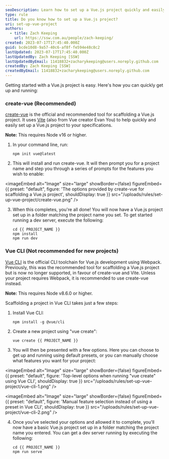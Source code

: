 ```yaml
---
seoDescription: Learn how to set up a Vue.js project quickly and easily with create-vue, the official tool for scaffolding a Vue.js project, or use Vue CLI, although it's no longer recommended for new projects.
type: rule
title: Do you know how to set up a Vue.js project?
uri: set-up-vue-project
authors:
  - title: Zach Keeping
    url: https://ssw.com.au/people/zach-keeping/
created: 2023-07-17T17:45:40.000Z
guid: bcde10d8-9a57-40c6-af8f-fe594e48c8c2
lastUpdated: 2023-07-17T17:45:40.000Z
lastUpdatedBy: Zach Keeping [SSW]
lastUpdatedByEmail: 11418832+zacharykeeping@users.noreply.github.com
createdBy: Zach Keeping [SSW]
createdByEmail: 11418832+zacharykeeping@users.noreply.github.com
---
```


Getting started with a Vue.js project is easy. Here's how you can quickly get up and running:
### create-vue (Recommended)

[create-vue](https://github.com/vuejs/create-vue) is the official and recommended tool for scaffolding a Vue.js project. It uses [Vite](https://vitejs.dev/) (also from Vue creator Evan You) to help quickly and easily set up a Vue.js project to your specifications.

**Note:** This requires Node v16 or higher.

1. In your command line, run:

   ```shell
   npm init vue@latest
   ```

2. This will install and run create-vue. It will then prompt you for a project name and step you through a series of prompts for the features you wish to enable:

   
<imageEmbed
  alt="Image"
  size="large"
  showBorder={false}
  figureEmbed={{
    preset: "default",
    figure: 'The options provided by create-vue for scaffolding a Vue.js project',
    shouldDisplay: true
  }}
  src="/uploads/rules/set-up-vue-project/create-vue.png"
/>

3. When this completes, you're all done! You will now have a Vue.js project set up in a folder matching the project name you set. To get started running a dev server, execute the following:

   ```shell
   cd {{ PROJECT_NAME }}
   npm install
   npm run dev
   ```

### Vue CLI (Not recommended for new projects)

[Vue CLI](https://cli.vuejs.org/) is the official CLI toolchain for Vue.js development using Webpack. Previously, this was the recommended tool for scaffolding a Vue.js project but is now no longer supported, in favour of create-vue and Vite. Unless your project requires Webpack, it is recommended to use create-vue instead.

**Note:** This requires Node v8.6.0 or higher.

Scaffolding a project in Vue CLI takes just a few steps:

1. Install Vue CLI:

   ```shell
   npm install -g @vue/cli
   ```

2. Create a new project using "vue create":

   ```shell
   vue create {{ PROJECT_NAME }}
   ```

3. You will then be presented with a few options. Here you can choose to get up and running using default presets, or you can manually choose what features you want for your project:

   
<imageEmbed
  alt="Image"
  size="large"
  showBorder={false}
  figureEmbed={{
    preset: "default",
    figure: 'Top-level options when running "vue create" using Vue CLI',
    shouldDisplay: true
  }}
  src="/uploads/rules/set-up-vue-project/vue-cli-1.png"
/>

   
<imageEmbed
  alt="Image"
  size="large"
  showBorder={false}
  figureEmbed={{
    preset: "default",
    figure: 'Manual feature selection instead of using a preset in Vue CLI',
    shouldDisplay: true
  }}
  src="/uploads/rules/set-up-vue-project/vue-cli-2.png"
/>

4. Once you've selected your options and allowed it to complete, you'll now have a basic Vue.js project set up in a folder matching the project name you entered. You can get a dev server running by executing the following:

   ```shell
   cd {{ PROJECT_NAME }}
   npm run serve
   ```
